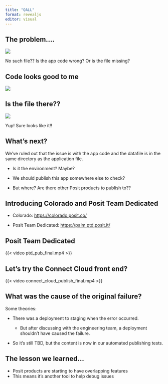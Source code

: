 ```yaml
---
title: "QALL"
format: revealjs
editor: visual
---
```


## The problem....

![](the_problem.png)

No such file?? Is the app code wrong? Or is the file missing?

## Code looks good to me

![](app_code.png)

## Is the file there??

![](dir_structure.png)

Yup! Sure looks like it!!

## What's next?

We've ruled out that the issue is with the app code and the datafile is in the same directory as the application file.

-   Is it the environment? Maybe?

-   We should publish this app somewhere else to check?

-   But where? Are there other Posit products to publish to??

## Introducing Colorado and Posit Team Dedicated

-   Colorado: <https://colorado.posit.co/>

-   Posit Team Dedicated: <https://palm.ptd.posit.it/>

## Posit Team Dedicated

{{< video ptd_pub_final.mp4 >}}

## Let's try the Connect Cloud front end?

{{< video connect_cloud_publish_final.mp4 >}}

## What was the cause of the original failure?

Some theories:

-   There was a deployment to staging when the error occurred.

    -   But after discussing with the engineering team, a deployment shouldn't have caused the failure.

-   So it's still TBD, but the content is now in our automated publishing tests.

## The lesson we learned...

-   Posit products are starting to have overlapping features
-   This means it's another tool to help debug issues

